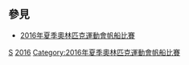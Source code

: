 == 參見 ==
* [[2016年夏季奧林匹克運動會帆船比賽|2016年夏季奧林匹克運動會帆船比賽]]
{{Commons category|2016 Summer Olympics sailors}}

[[Category:2016年夏季奧林匹克運動會運動員|S]]
[[Category:各年夏季奧林匹克運動會帆船運動員|2016]]
[[Category:2016年夏季奧林匹克運動會帆船比賽|Category:2016年夏季奧林匹克運動會帆船比賽]]